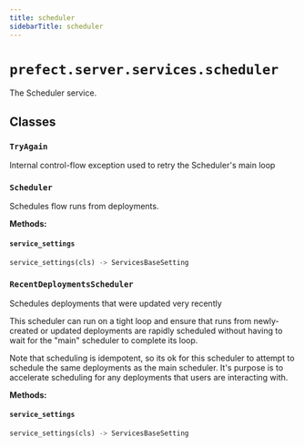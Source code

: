 ```yaml
---
title: scheduler
sidebarTitle: scheduler
---
```


# `prefect.server.services.scheduler`



The Scheduler service.


## Classes

### `TryAgain` <sup><a href="https://github.com/prefecthq/prefect/blob/main/src/prefect/server/services/scheduler.py#L34" target="_blank"><Icon icon="github" size="14" /></a></sup>


Internal control-flow exception used to retry the Scheduler's main loop


### `Scheduler` <sup><a href="https://github.com/prefecthq/prefect/blob/main/src/prefect/server/services/scheduler.py#L38" target="_blank"><Icon icon="github" size="14" /></a></sup>


Schedules flow runs from deployments.


**Methods:**

#### `service_settings` <sup><a href="https://github.com/prefecthq/prefect/blob/main/src/prefect/server/services/scheduler.py#L48" target="_blank"><Icon icon="github" size="14" /></a></sup>

```python
service_settings(cls) -> ServicesBaseSetting
```

### `RecentDeploymentsScheduler` <sup><a href="https://github.com/prefecthq/prefect/blob/main/src/prefect/server/services/scheduler.py#L305" target="_blank"><Icon icon="github" size="14" /></a></sup>


Schedules deployments that were updated very recently

This scheduler can run on a tight loop and ensure that runs from
newly-created or updated deployments are rapidly scheduled without having to
wait for the "main" scheduler to complete its loop.

Note that scheduling is idempotent, so its ok for this scheduler to attempt
to schedule the same deployments as the main scheduler. It's purpose is to
accelerate scheduling for any deployments that users are interacting with.


**Methods:**

#### `service_settings` <sup><a href="https://github.com/prefecthq/prefect/blob/main/src/prefect/server/services/scheduler.py#L322" target="_blank"><Icon icon="github" size="14" /></a></sup>

```python
service_settings(cls) -> ServicesBaseSetting
```

